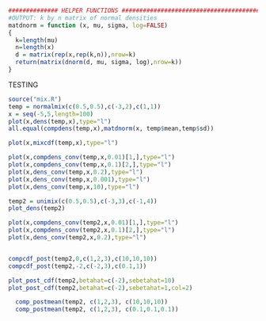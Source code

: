 ```r
############## HELPER FUNCTIONS #################################################
#OUTPUT: k by n matrix of normal densities
matdnorm = function (x, mu, sigma, log=FALSE) 
{
  k=length(mu)
  n=length(x)
  d = matrix(rep(x,rep(k,n)),nrow=k)
  return(matrix(dnorm(d, mu, sigma, log),nrow=k))
}
```


################################# TESTING #####################################
```r
source("mix.R")
temp = normalmix(c(0.5,0.5),c(-3,2),c(1,1))
x = seq(-5,5,length=100)
plot(x,dens(temp,x),type="l")
all.equal(compdens(temp,x),matdnorm(x, temp$mean,temp$sd))

plot(x,mixcdf(temp,x),type="l")

plot(x,compdens_conv(temp,x,0.01)[1,],type="l")
plot(x,compdens_conv(temp,x,0.1)[2,],type="l")
plot(x,dens_conv(temp,x,0.2),type="l")
plot(x,dens_conv(temp,x,0.001),type="l")
plot(x,dens_conv(temp,x,10),type="l")

```



```r
temp2 = unimix(c(0.5,0.5),c(-3,3),c(-1,4))
plot_dens(temp2)

plot(x,compdens_conv(temp2,x,0.01)[1,],type="l")
plot(x,compdens_conv(temp2,x,0.1)[2,],type="l")
plot(x,dens_conv(temp2,x,0.2),type="l")


compcdf_post(temp2,0,c(1,2,3),c(10,10,10))
compcdf_post(temp2,-2,c(-2,3),c(0.1,1))

plot_post_cdf(temp2,betahat=c(-2),sebetahat=10)
plot_post_cdf(temp2,betahat=c(-2),sebetahat=1,col=2)
```

```r
  comp_postmean(temp2, c(1,2,3), c(10,10,10))
  comp_postmean(temp2, c(1,2,3), c(0.1,0.1,0.1))
```

